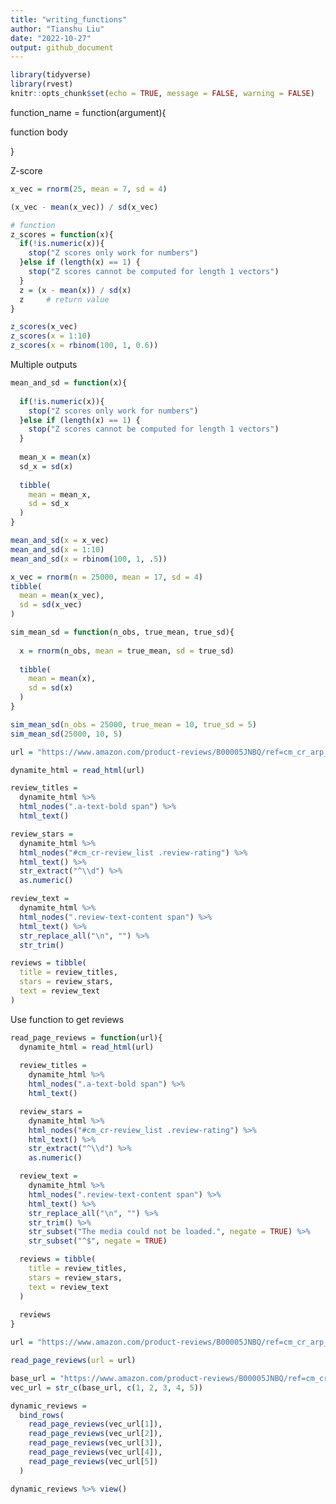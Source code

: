 ```yaml
---
title: "writing_functions"
author: "Tianshu Liu"
date: "2022-10-27"
output: github_document
---
```


```r
library(tidyverse)
library(rvest)
knitr::opts_chunk$set(echo = TRUE, message = FALSE, warning = FALSE)
```


function_name = function(argument){

  function body
  
}

Z-score
```r
x_vec = rnorm(25, mean = 7, sd = 4)

(x_vec - mean(x_vec)) / sd(x_vec)

# function
z_scores = function(x){
  if(!is.numeric(x)){
    stop("Z scores only work for numbers")
  }else if (length(x) == 1) {
    stop("Z scores cannot be computed for length 1 vectors")
  }
  z = (x - mean(x)) / sd(x)
  z     # return value
}

z_scores(x_vec)
z_scores(x = 1:10)
z_scores(x = rbinom(100, 1, 0.6))
```

Multiple outputs

```r
mean_and_sd = function(x){
  
  if(!is.numeric(x)){
    stop("Z scores only work for numbers")
  }else if (length(x) == 1) {
    stop("Z scores cannot be computed for length 1 vectors")
  }
  
  mean_x = mean(x)
  sd_x = sd(x)
  
  tibble(
    mean = mean_x,
    sd = sd_x
  )
}

mean_and_sd(x = x_vec)
mean_and_sd(x = 1:10)
mean_and_sd(x = rbinom(100, 1, .5))
```

```r
x_vec = rnorm(n = 25000, mean = 17, sd = 4)
tibble(
  mean = mean(x_vec),
  sd = sd(x_vec)
)
```

```r
sim_mean_sd = function(n_obs, true_mean, true_sd){
  
  x = rnorm(n_obs, mean = true_mean, sd = true_sd)
  
  tibble(
    mean = mean(x),
    sd = sd(x)
  )
}

sim_mean_sd(n_obs = 25000, true_mean = 10, true_sd = 5)
sim_mean_sd(25000, 10, 5)
```


```r
url = "https://www.amazon.com/product-reviews/B00005JNBQ/ref=cm_cr_arp_d_viewopt_rvwer?ie=UTF8&reviewerType=avp_only_reviews&sortBy=recent&pageNumber=1"

dynamite_html = read_html(url)

review_titles = 
  dynamite_html %>%
  html_nodes(".a-text-bold span") %>%
  html_text()

review_stars = 
  dynamite_html %>%
  html_nodes("#cm_cr-review_list .review-rating") %>%
  html_text() %>%
  str_extract("^\\d") %>%
  as.numeric()

review_text = 
  dynamite_html %>%
  html_nodes(".review-text-content span") %>%
  html_text() %>% 
  str_replace_all("\n", "") %>% 
  str_trim()

reviews = tibble(
  title = review_titles,
  stars = review_stars,
  text = review_text
)
```

Use function to get reviews

```r
read_page_reviews = function(url){
  dynamite_html = read_html(url)
  
  review_titles = 
    dynamite_html %>%
    html_nodes(".a-text-bold span") %>%
    html_text()

  review_stars = 
    dynamite_html %>%
    html_nodes("#cm_cr-review_list .review-rating") %>%
    html_text() %>%
    str_extract("^\\d") %>%
    as.numeric()

  review_text = 
    dynamite_html %>%
    html_nodes(".review-text-content span") %>%
    html_text() %>% 
    str_replace_all("\n", "") %>% 
    str_trim() %>% 
    str_subset("The media could not be loaded.", negate = TRUE) %>% 
    str_subset("^$", negate = TRUE)

  reviews = tibble(
    title = review_titles,
    stars = review_stars,
    text = review_text
  )
  
  reviews
}

url = "https://www.amazon.com/product-reviews/B00005JNBQ/ref=cm_cr_arp_d_viewopt_rvwer?ie=UTF8&reviewerType=avp_only_reviews&sortBy=recent&pageNumber=1"

read_page_reviews(url = url)

base_url = "https://www.amazon.com/product-reviews/B00005JNBQ/ref=cm_cr_arp_d_viewopt_rvwer?ie=UTF8&reviewerType=avp_only_reviews&sortBy=recent&pageNumber="
vec_url = str_c(base_url, c(1, 2, 3, 4, 5))

dynamic_reviews = 
  bind_rows(
    read_page_reviews(vec_url[1]),
    read_page_reviews(vec_url[2]),
    read_page_reviews(vec_url[3]),
    read_page_reviews(vec_url[4]),
    read_page_reviews(vec_url[5])
  )

dynamic_reviews %>% view()
```



